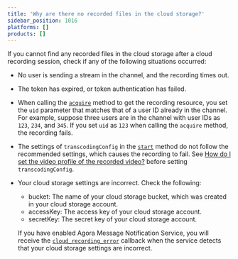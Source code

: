 ```yaml
---
title: 'Why are there no recorded files in the cloud storage?'
sidebar_position: 1016
platforms: []
products: []
---
```



If you cannot find any recorded files in the cloud storage after a cloud recording session, check if any of the following situations occurred:

- No user is sending a stream in the channel, and the recording times out.
- The token has expired, or token authentication has failed.
- When calling the [`acquire`](https://docs.agora.io/en/cloud-recording/cloud_recording_api_rest?platform=All%20Platforms#a-nameacquireagets-the-recording-resource) method to get the recording resource, you set the `uid` parameter that matches that of a user ID already in the channel. For example, suppose three users are in the channel with user IDs as `123`, `234`, and `345`. If you set `uid` as `123` when calling the `acquire` method, the recording fails.
- The settings of `transcodingConfig` in the [`start`](https://docs.agora.io/en/cloud-recording/cloud_recording_api_rest?platform=All%20Platforms#a-namestartastarts-cloud-recording) method do not follow the recommended settings, which causes the recording to fail. See [How do I set the video profile of the recorded video?](https://docs.agora.io/en/faq/recording_video_profile) before setting `transcodingConfig`.
- Your cloud storage settings are incorrect. Check the following:

  - bucket: The name of your cloud storage bucket, which was created in your cloud storage account.
  - accessKey: The access key of your cloud storage account.
  - secretKey: The secret key of your cloud storage account.

  If you have enabled Agora Message Notification Service, you will receive the [`cloud_recording_error`](https://docs.agora.io/en/cloud-recording/cloud_recording_callback_rest?platform=All%20Platforms#a-name1a1-cloud_recording_error) callback when the service detects that your cloud storage settings are incorrect.
